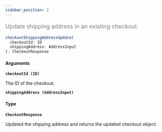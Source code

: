 ```yaml
---
sidebar_position: 3
---
```


<font color="grey" size="4">

Update shipping address in an existing checkout.

</font>

```javascript
checkoutShippingAddressUpdate(
  checkoutId: ID
  shippingAddress: AddressInput
): CheckoutResponse
```

#### Arguments

**`checkoutId (ID)`**

The ID of the checkout.

**`shippingAddress (AddressInput)`**

#### Type

**`CheckoutResponse`**

Updated the shipping address and returns the updated checkout object.